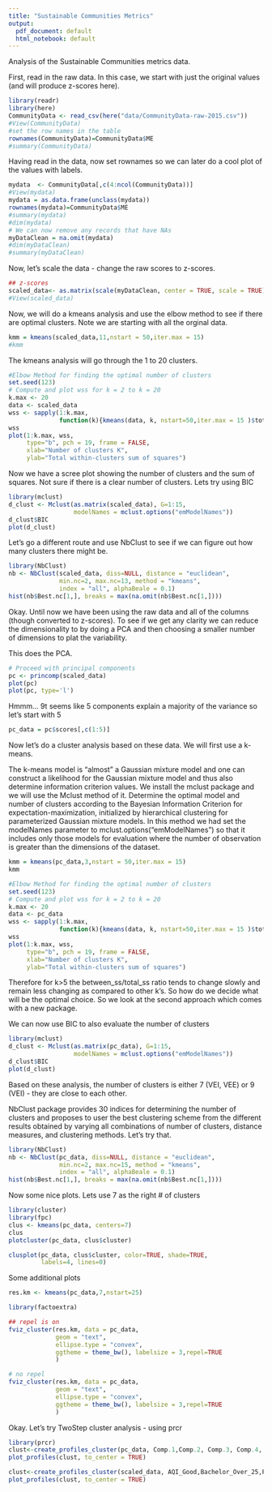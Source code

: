 ```yaml
---
title: "Sustainable Communities Metrics"
output:
  pdf_document: default
  html_notebook: default
---
```


Analysis of the Sustainable Communities metrics data. 

First, read in the raw data. In this case, we start with just the original values (and will produce z-scores here).

```r
library(readr)
library(here)
CommunityData <- read_csv(here("data/CommunityData-raw-2015.csv"))
#View(CommunityData)
#set the row names in the table
rownames(CommunityData)=CommunityData$ME
#summary(CommunityData)
```

Having read in the data, now set rownames so we can later do a cool plot of the values with labels.

```r
mydata  <- CommunityData[,c(4:ncol(CommunityData))]
#View(mydata)
mydata = as.data.frame(unclass(mydata))
rownames(mydata)=CommunityData$ME
#summary(mydata)
#dim(mydata)
# We can now remove any records that have NAs
myDataClean = na.omit(mydata)
#dim(myDataClean)
#summary(myDataClean)
```

Now, let's scale the data - change the raw scores to z-scores.

```r
## z-scores
scaled_data<- as.matrix(scale(myDataClean, center = TRUE, scale = TRUE))
#View(scaled_data)
```

Now, we will do a kmeans analysis and use the elbow method to see if there are optimal clusters. Note we are starting with all the orginal data.

```r
kmm = kmeans(scaled_data,11,nstart = 50,iter.max = 15)  
#kmm
```

The kmeans analysis will go through the 1 to 20 clusters.

```r
#Elbow Method for finding the optimal number of clusters
set.seed(123)
# Compute and plot wss for k = 2 to k = 20
k.max <- 20
data <- scaled_data
wss <- sapply(1:k.max, 
              function(k){kmeans(data, k, nstart=50,iter.max = 15 )$tot.withinss})
wss
plot(1:k.max, wss,
     type="b", pch = 19, frame = FALSE, 
     xlab="Number of clusters K",
     ylab="Total within-clusters sum of squares")

```

Now we have a scree plot showing the number of clusters and the sum of squares. Not sure if there is a clear number of clusters. Lets try using BIC

```r
library(mclust)
d_clust <- Mclust(as.matrix(scaled_data), G=1:15, 
                  modelNames = mclust.options("emModelNames"))
d_clust$BIC
plot(d_clust)
```
Let's go a different route and use NbClust to see if we can figure out how many clusters there might be.


```r
library(NbClust)
nb <- NbClust(scaled_data, diss=NULL, distance = "euclidean", 
              min.nc=2, max.nc=13, method = "kmeans", 
              index = "all", alphaBeale = 0.1)
hist(nb$Best.nc[1,], breaks = max(na.omit(nb$Best.nc[1,])))
```

Okay. Until now we have been using the raw data and all of the columns (though converted to z-scores). To see if we get any clarity we can reduce the dimensionality to by doing a PCA and then choosing a smaller number of dimensions to plat the variability.

This does the PCA.

```r
# Proceed with principal components
pc <- princomp(scaled_data)
plot(pc)
plot(pc, type='l')

```
Hmmm... 9t seems like 5 components explain a majority of the variance so let's start with 5
```r

pc_data = pc$scores[,c(1:5)]

```
Now let's do a cluster analysis based on these data. We will first use a k-means.

The k-means model is “almost” a Gaussian mixture model and one can construct a likelihood for the Gaussian mixture model and thus also determine information criterion values.
We install the mclust package and we will use the Mclust method of it. Determine the optimal model and number of clusters according to the Bayesian Information Criterion for expectation-maximization, initialized by hierarchical clustering for parameterized Gaussian mixture models. In this method we had set the modelNames parameter to mclust.options(“emModelNames”) so that it includes only those models for evaluation where the number of observation is greater than the dimensions of the dataset.

```r

kmm = kmeans(pc_data,3,nstart = 50,iter.max = 15)  
kmm

#Elbow Method for finding the optimal number of clusters
set.seed(123)
# Compute and plot wss for k = 2 to k = 20
k.max <- 20
data <- pc_data
wss <- sapply(1:k.max, 
              function(k){kmeans(data, k, nstart=50,iter.max = 15 )$tot.withinss})
wss
plot(1:k.max, wss,
     type="b", pch = 19, frame = FALSE, 
     xlab="Number of clusters K",
     ylab="Total within-clusters sum of squares")
```
Therefore for k>5 the between_ss/total_ss ratio tends to change slowly and remain less changing as compared to other k’s. So how do we decide what will be the optimal choice. So we look at the second approach which comes with a new package.

We can now use BIC to also evaluate the number of clusters
```r
library(mclust)
d_clust <- Mclust(as.matrix(pc_data), G=1:15, 
                  modelNames = mclust.options("emModelNames"))
d_clust$BIC
plot(d_clust)
```   

Based on these analysis, the number of clusters is either 7 (VEI, VEE) or 9 (VEI) - they are close to each other.

NbClust package provides 30 indices for determining the number of clusters and proposes to user the best clustering scheme from the different results obtained by varying all combinations of number of clusters, distance measures, and clustering methods. Let's try that.

```r

library(NbClust)
nb <- NbClust(pc_data, diss=NULL, distance = "euclidean", 
              min.nc=2, max.nc=15, method = "kmeans", 
              index = "all", alphaBeale = 0.1)
hist(nb$Best.nc[1,], breaks = max(na.omit(nb$Best.nc[1,])))

```

Now some nice plots. Lets use 7 as the right # of clusters
```r
library(cluster)
library(fpc)
clus <- kmeans(pc_data, centers=7)
clus
plotcluster(pc_data, clus$cluster)

clusplot(pc_data, clus$cluster, color=TRUE, shade=TRUE, 
         labels=4, lines=0)
```

Some additional plots

```r

res.km <- kmeans(pc_data,7,nstart=25)

library(factoextra)

## repel is on
fviz_cluster(res.km, data = pc_data,
             geom = "text",
             ellipse.type = "convex", 
             ggtheme = theme_bw(), labelsize = 3,repel=TRUE
             )

# no repel
fviz_cluster(res.km, data = pc_data,
             geom = "text",
             ellipse.type = "convex", 
             ggtheme = theme_bw(), labelsize = 3,repel=TRUE
             )

```
Okay. Let's try TwoStep cluster analysis - using prcr
```r
library(prcr)
clust<-create_profiles_cluster(pc_data, Comp.1,Comp.2, Comp.3, Comp.4, Comp.5,  n_profiles = 7, to_scale = TRUE)
plot_profiles(clust, to_center = TRUE)

clust<-create_profiles_cluster(scaled_data, AQI_Good,Bachelor_Over_25,Per_Poverty,Gini,non_migration,Per_Sev_Hous,  n_profiles = 7, to_scale = TRUE)
plot_profiles(clust, to_center = TRUE)
```


